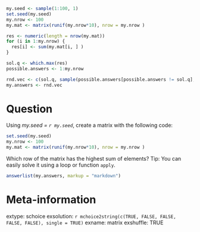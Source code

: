 ```r
my.seed <- sample(1:100, 1)
set.seed(my.seed)
my.nrow <- 100
my.mat <- matrix(runif(my.nrow*10), nrow = my.nrow )

res <- numeric(length = nrow(my.mat))
for (i in 1:my.nrow) {
  res[i] <- sum(my.mat[i, ] )
}

sol.q <- which.max(res)
possible.answers <- 1:my.nrow

rnd.vec <- c(sol.q, sample(possible.answers[possible.answers != sol.q], 4) )
my.answers <- rnd.vec

```


Question
========

Using _my.seed = `r my.seed`_, create a matrix with the following code:

```r
set.seed(my.seed)
my.nrow <- 100
my.mat <- matrix(runif(my.nrow*10), nrow = my.nrow )
```

Which row of the matrix has the highest sum of elements? Tip: You can easily solve it using a loop or function `apply`.

```r
answerlist(my.answers, markup = "markdown")
```


Meta-information
================
extype: schoice
exsolution: `r mchoice2string(c(TRUE, FALSE, FALSE, FALSE, FALSE), single = TRUE)`
exname: matrix
exshuffle: TRUE
